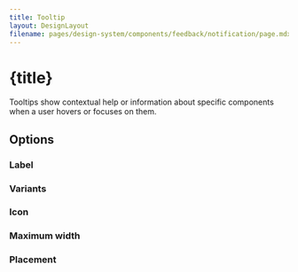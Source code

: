 ```yaml
---
title: Tooltip
layout: DesignLayout
filename: pages/design-system/components/feedback/notification/page.mdx
---
```



# {title}

Tooltips show contextual help or information about specific components when a user hovers or focuses on them.


<MainView />

<div style={{ display: "flex", justifyContent: "flex-start", gap: 30, padding: "30px 0"}}>
    <UIComponentLink link="/pages/ui-component/tooltip/" />
</div>

## Options 


### Label
<OptionsView />

### Variants
<VariantView />


### Icon
<IconView />

### Maximum width
<MaxWidthView />

### Placement
<PlacementView />
